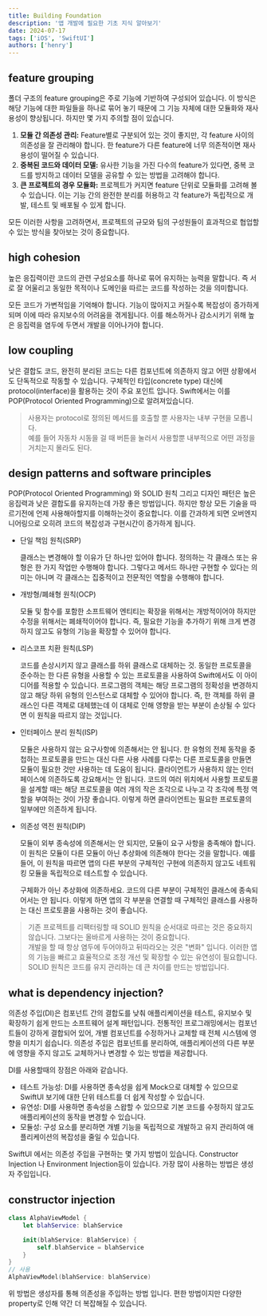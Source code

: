 ```yaml
---
title: Building Foundation
description: '앱 개발에 필요한 기초 지식 알아보기'
date: 2024-07-17
tags: ['iOS', 'SwiftUI']
authors: ['henry']
---
```


## feature grouping

폴더 구조의 feature grouping은 주로 기능에 기반하여 구성되어 있습니다.
이 방식은 해당 기능에 대한 파일들을 하나로 묶어 놓기 때문에 그 기능 자체에 대한 모듈화와 재사용성이 향상됩니다. 하지만 몇 가지 주의할 점이 있습니다.

1. **모듈 간 의존성 관리:** Feature별로 구분되어 있는 것이 좋지만, 각 feature 사이의 의존성을 잘 관리해야 합니다. 한 feature가 다른 feature에 너무 의존적이면 재사용성이 떨어질 수 있습니다.
2. **중복된 코드와 데이터 모델:** 유사한 기능을 가진 다수의 feature가 있다면, 중복 코드를 방지하고 데이터 모델을 공유할 수 있는 방법을 고려해야 합니다.
3. **큰 프로젝트의 경우 모듈화:** 프로젝트가 커지면 feature 단위로 모듈화를 고려해 볼 수 있습니다. 이는 기능 간의 완전한 분리를 허용하고 각 feature가 독립적으로 개발, 테스트 및 배포될 수 있게 합니다.

모든 이러한 사항을 고려하면서, 프로젝트의 규모와 팀의 구성원들이 효과적으로 협업할 수 있는 방식을 찾아보는 것이 중요합니다.

## high cohesion

높은 응집력이란 코드의 관련 구성요소를 하나로 묶어 유지하는 능력을 말합니다. 즉 서로 잘 어울리고 동일한 목적이나 도메인을 따르는 코드를 작성하는 것을 의미합니다.

모든 코드가 가변적임을 기억해야 합니다. 기능이 많아지고 커질수록 복잡성이 증가하게 되며 이에 따라 유지보수의 어려움을 겪게됩니다. 이를 해소하거나 감소시키기 위해 높은 응집력을 염두에 두면서 개발을 이어나가야 합니다.

## low coupling

낮은 결합도 코드, 완전히 분리된 코드는 다른 컴포넌트에 의존하지 않고 어떤 상황에서도 단독적으로 작동할 수 있습니다. 구체적인 타입(concrete type) 대신에 protocol(interface)을 활용하는 것이 주요 포인트 입니다. Swift에서는 이를 POP(Protocol Oriented Programming)으로 알려져있습니다.

> 사용자는 protocol로 정의된 메서드를 호출할 뿐 사용자는 내부 구현을 모롭니다.  
> 예를 들어 자동차 시동을 걸 때 버튼을 눌러서 사용할뿐 내부적으로 어떤 과정을 거치는지 몰라도 된다.

## design patterns and software principles

POP(Protocol Oriented Programming) 와 SOLID 원칙 그리고 디자인 패턴은 높은 응집력과 낮은 결합도를 유지하는데 가장 좋은 방법입니다.
하지만 항상 모든 기술을 따르기전에 언제 사용해아할지를 이해하는것이 중요합니다. 이를 간과하게 되면 오버엔지니어링으로 오히려 코드의 복잡성과 구현시간이 증가하게 됩니다.

- 단일 책임 원칙(SRP)

  클래스는 변경해야 할 이유가 단 하나만 있어야 합니다. 정의하는 각 클래스 또는 유형은 한 가지 작업만 수행해야 합니다. 그렇다고 메서드 하나만 구현할 수 있다는 의미는 아니며 각 클래스는 집중적이고 전문적인 역할을 수행해야 합니다.

- 개방형/폐쇄형 원칙(OCP)

  모듈 및 함수를 포함한 소프트웨어 엔티티는 확장을 위해서는 개방적이어야 하지만 수정을 위해서는 폐쇄적이어야 합니다. 즉, 필요한 기능을 추가하기 위해 크게 변경하지 않고도 유형의 기능을 확장할 수 있어야 합니다.

- 리스코프 치환 원칙(LSP)

  코드를 손상시키지 않고 클래스를 하위 클래스로 대체하는 것. 동일한 프로토콜을 준수하는 한 다른 유형을 사용할 수 있는 프로토콜을 사용하여 Swift에서도 이 아이디어를 적용할 수 있습니다.
  프로그램의 객체는 해당 프로그램의 정확성을 변경하지 않고 해당 하위 유형의 인스턴스로 대체할 수 있어야 합니다. 즉, 한 객체를 하위 클래스인 다른 객체로 대체했는데 이 대체로 인해 영향을 받는 부분이 손상될 수 있다면 이 원칙을 따르지 않는 것입니다.

- 인터페이스 분리 원칙(ISP)

  모듈은 사용하지 않는 요구사항에 의존해서는 안 됩니다. 한 유형의 전체 동작을 중첩하는 프로토콜을 만드는 대신 다른 사용 사례를 다루는 다른 프로토콜을 만들면 모듈이 필요한 것만 사용하는 데 도움이 됩니다.
  클라이언트가 사용하지 않는 인터페이스에 의존하도록 강요해서는 안 됩니다. 코드의 여러 위치에서 사용할 프로토콜을 설계할 때는 해당 프로토콜을 여러 개의 작은 조각으로 나누고 각 조각에 특정 역할을 부여하는 것이 가장 좋습니다. 이렇게 하면 클라이언트는 필요한 프로토콜의 일부에만 의존하게 됩니다.

- 의존성 역전 원칙(DIP)

  모듈이 외부 종속성에 의존해서는 안 되지만, 모듈이 요구 사항을 충족해야 합니다. 이 원칙은 모듈이 다른 모듈이 아닌 추상화에 의존해야 한다는 것을 말합니다. 예를 들어, 이 원칙을 따르면 앱의 다른 부분의 구체적인 구현에 의존하지 않고도 네트워킹 모듈을 독립적으로 테스트할 수 있습니다.

  구체화가 아닌 추상화에 의존하세요. 코드의 다른 부분이 구체적인 클래스에 종속되어서는 안 됩니다. 이렇게 하면 앱의 각 부분을 연결할 때 구체적인 클래스를 사용하는 대신 프로토콜을 사용하는 것이 좋습니다.

> 기존 프로젝트를 리팩터링할 때 SOLID 원칙을 순서대로 따르는 것은 중요하지 않습니다. 그보다는 올바르게 사용하는 것이 중요합니다.  
> 개발을 할 때 항상 염두에 두어야하고 뒤따라오는 것은 "변화" 입니다. 이러한 앱의 기능을 빠르고 효율적으로 조정 개선 및 확장할 수 있는 유연성이 필요합니다. SOLID 원칙은 코드를 유지 관리하는 데 큰 차이를 만드는 방법입니다.

## what is dependency injection?

의존성 주입(DI)은 컴포넌트 간의 결합도를 낮춰 애플리케이션을 테스트, 유지보수 및 확장하기 쉽게 만드는 소프트웨어 설계 패턴입니다.
전통적인 프로그래밍에서는 컴포넌트들이 강하게 결합되어 있어, 개별 컴포넌트를 수정하거나 교체할 때 전체 시스템에 영향을 미치기 쉽습니다.
의존성 주입은 컴포넌트를 분리하여, 애플리케이션의 다른 부분에 영향을 주지 않고도 교체하거나 변경할 수 있는 방법을 제공합니다.

DI를 사용할때의 장점은 아래와 같습니다.

- 테스트 가능성: DI를 사용하면 종속성을 쉽게 Mock으로 대체할 수 있으므로 SwiftUI 보기에 대한 단위 테스트를 더 쉽게 작성할 수 있습니다.
- 유연성: DI를 사용하면 종속성을 스왑할 수 있으므로 기본 코드를 수정하지 않고도 애플리케이션의 동작을 변경할 수 있습니다.
- 모듈성: 구성 요소를 분리하면 개별 기능을 독립적으로 개발하고 유지 관리하여 애플리케이션의 복잡성을 줄일 수 있습니다.

SwiftUI 에서는 의존성 주입을 구현하는 몇 가지 방법이 있습니다.
Constructor Injection 나 Environment Injection등이 있습니다. 가장 많이 사용하는 방법은 생성자 주입입니다.

## constructor injection

```swift title="alpha.swift" showLineNumbers
class AlphaViewModel {
    let blahService: blahService

    init(blahService: BlahService) {
        self.blahService = blahService
    }
}
// 사용
AlphaViewModel(blahService: blahService)
```

위 방법은 생성자를 통해 의존성을 주입하는 방법 입니다. 편한 방법이지만 다양한 property로 인해 약간 더 복잡해질 수 있습니다.
